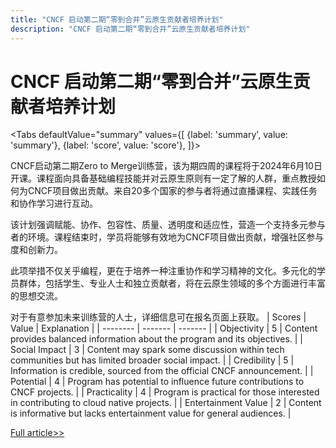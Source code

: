 ```yaml
---
title: "CNCF 启动第二期“零到合并”云原生贡献者培养计划"
description: "CNCF 启动第二期“零到合并”云原生贡献者培养计划"
---
```



# CNCF 启动第二期“零到合并”云原生贡献者培养计划


<Tabs
	defaultValue="summary"
	values={[
	{label: 'summary', value: 'summary'},
	{label: 'score', value: 'score'},
]}>
<TabItem value="summary">


CNCF启动第二期Zero to Merge训练营，该为期四周的课程将于2024年6月10日开课。课程面向具备基础编程技能并对云原生原则有一定了解的人群，重点教授如何为CNCF项目做出贡献。来自20多个国家的参与者将通过直播课程、实践任务和协作学习进行互动。

该计划强调赋能、协作、包容性、质量、透明度和适应性，营造一个支持多元参与者的环境。课程结束时，学员将能够有效地为CNCF项目做出贡献，增强社区参与度和创新力。

此项举措不仅关乎编程，更在于培养一种注重协作和学习精神的文化。多元化的学员群体，包括学生、专业人士和独立贡献者，将在云原生领域的多个方面进行丰富的思想交流。

对于有意参加未来训练营的人士，详细信息可在报名页面上获取。
</TabItem>
<TabItem value="score">
	| Scores     | Value   | Explanation |
	| -------- | ------- | ------- |
	| Objectivity  | 5    | Content provides balanced information about the program and its objectives.    |
	| Social Impact | 3     | Content may spark some discussion within tech communities but has limited broader social impact.    |
	| Credibility    | 5    | Information is credible, sourced from the official CNCF announcement.    |
	| Potential    | 4    | Program has potential to influence future contributions to CNCF projects.    |
	| Practicality    | 4    | Program is practical for those interested in contributing to cloud native projects.    |
	| Entertainment Value    | 2    | Content is informative but lacks entertainment value for general audiences.    |
</TabItem>
</Tabs>

[Full article>>](https://www.cncf.io/blog/2024/06/05/cncf-announces-the-second-zero-to-merge-cohort/)
